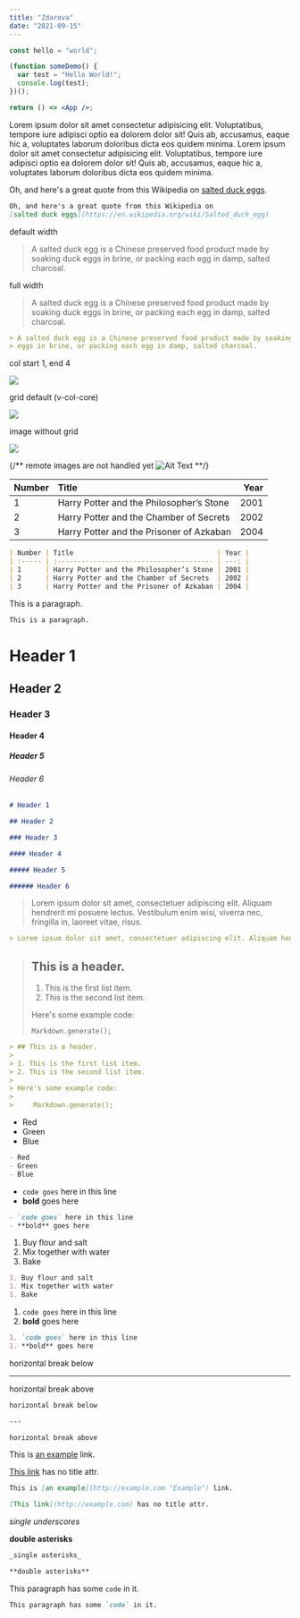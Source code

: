 ```yaml
---
title: "Zdarova"
date: "2021-09-15"
---
```


```js
const hello = "world";
```

```jsx
(function someDemo() {
  var test = "Hello World!";
  console.log(test);
})();

return () => <App />;
```

<Grid className="v-col-full">
  Lorem ipsum dolor sit amet consectetur adipisicing elit. Voluptatibus, tempore
  iure adipisci optio ea dolorem dolor sit! Quis ab, accusamus, eaque hic a,
  voluptates laborum doloribus dicta eos quidem minima. Lorem ipsum dolor sit
  amet consectetur adipisicing elit. Voluptatibus, tempore iure adipisci optio
  ea dolorem dolor sit! Quis ab, accusamus, eaque hic a, voluptates laborum
  doloribus dicta eos quidem minima.
</Grid>

Oh, and here's a great quote from this Wikipedia on
[salted duck eggs](https://en.wikipedia.org/wiki/Salted_duck_egg).

```md
Oh, and here's a great quote from this Wikipedia on
[salted duck eggs](https://en.wikipedia.org/wiki/Salted_duck_egg)
```

default width

> A salted duck egg is a Chinese preserved food product made by soaking duck
> eggs in brine, or packing each egg in damp, salted charcoal.

full width

<Grid className="v-col-full">

> A salted duck egg is a Chinese preserved food product made by soaking duck
> eggs in brine, or packing each egg in damp, salted charcoal.

</Grid>

```md
> A salted duck egg is a Chinese preserved food product made by soaking duck
> eggs in brine, or packing each egg in damp, salted charcoal.
```

col start 1, end 4

<Grid className="col-span-full md:col-start-1 md:col-end-4">
  <Image src="/blog/salty_egg.jpg" width={2048} height={1536} />
</Grid>

grid default (v-col-core)

<Grid>
  <Image src="/blog/salty_egg.jpg" width={2048} height={1536} />
</Grid>

image without grid

<Image src="/blog/salty_egg.jpg" width={2048} height={1536} />

{/** remote images are not handled yet ![Alt Text](https://get.svg.workers.dev/?s=64&f=gray "Image Title") **/}

| Number | Title                                    | Year |
| :----- | :--------------------------------------- | ---: |
| 1      | Harry Potter and the Philosopher’s Stone | 2001 |
| 2      | Harry Potter and the Chamber of Secrets  | 2002 |
| 3      | Harry Potter and the Prisoner of Azkaban | 2004 |

```md
| Number | Title                                    | Year |
| :----- | :--------------------------------------- | ---: |
| 1      | Harry Potter and the Philosopher’s Stone | 2001 |
| 2      | Harry Potter and the Chamber of Secrets  | 2002 |
| 3      | Harry Potter and the Prisoner of Azkaban | 2004 |
```

This is a paragraph.

```md
This is a paragraph.
```

# Header 1

## Header 2

### Header 3

#### Header 4

##### Header 5

###### Header 6

```md
# Header 1

## Header 2

### Header 3

#### Header 4

##### Header 5

###### Header 6
```

> Lorem ipsum dolor sit amet, consectetuer adipiscing elit. Aliquam hendrerit mi posuere lectus. Vestibulum enim wisi, viverra nec, fringilla in, laoreet vitae, risus.

```md
> Lorem ipsum dolor sit amet, consectetuer adipiscing elit. Aliquam hendrerit mi posuere lectus. Vestibulum enim wisi, viverra nec, fringilla in, laoreet vitae, risus.
```

> ## This is a header.
>
> 1. This is the first list item.
> 2. This is the second list item.
>
> Here's some example code:
>
>     Markdown.generate();

```md
> ## This is a header.
>
> 1. This is the first list item.
> 2. This is the second list item.
>
> Here's some example code:
>
>     Markdown.generate();
```

- Red
- Green
- Blue

```markdown
- Red
- Green
- Blue
```

- `code goes` here in this line
- **bold** goes here

```markdown
- `code goes` here in this line
- **bold** goes here
```

1. Buy flour and salt
1. Mix together with water
1. Bake

```markdown
1. Buy flour and salt
1. Mix together with water
1. Bake
```

1. `code goes` here in this line
1. **bold** goes here

```markdown
1. `code goes` here in this line
1. **bold** goes here
```

horizontal break below

---

horizontal break above

```md
horizontal break below

---

horizontal break above
```

This is [an example](http://example.com "Example") link.

[This link](http://example.com) has no title attr.

```md
This is [an example](http://example.com "Example") link.

[This link](http://example.com) has no title attr.
```

_single underscores_

**double asterisks**

```md
_single asterisks_

**double asterisks**
```

This paragraph has some `code` in it.

```md
This paragraph has some `code` in it.
```

